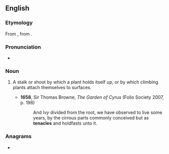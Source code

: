==English==

===Etymology===
From {{etyl|la|en}} {{m|la|tenaculum}}, from {{m|la|tenere||to hold}}.

===Pronunciation===
* {{IPA|/ˈtɛnəkəl/|lang=en}}

===Noun===
{{en-noun}}

# {{lb|en|rare}} A stalk or shoot by which a plant holds itself up, or by which climbing plants attach themselves to surfaces.
#* '''1658''', Sir Thomas Browne, ''The Garden of Cyrus'' (Folio Society 2007, p. 198)
#*: And ''Ivy'' divided from the root, we have observed to live some years, by the cirrous parts commonly conceived but as '''tenacles''' and holdfasts unto it.

===Anagrams===
* {{anagrams|en|a=aceelnt|eltenac|latence}}